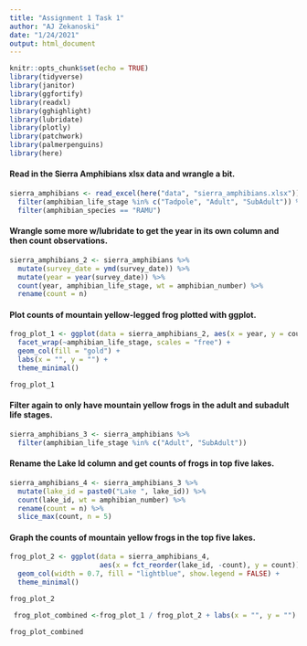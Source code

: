```yaml
---
title: "Assignment 1 Task 1"
author: "AJ Zekanoski"
date: "1/24/2021"
output: html_document
---
```


```r
knitr::opts_chunk$set(echo = TRUE)
library(tidyverse)
library(janitor)
library(ggfortify)
library(readxl)
library(gghighlight)
library(lubridate)
library(plotly)
library(patchwork)
library(palmerpenguins)
library(here)
```

#### Read in the Sierra Amphibians xlsx data and wrangle a bit.
```r
sierra_amphibians <- read_excel(here("data", "sierra_amphibians.xlsx")) %>% 
  filter(amphibian_life_stage %in% c("Tadpole", "Adult", "SubAdult")) %>%
  filter(amphibian_species == "RAMU")
```


#### Wrangle some more w/lubridate to get the year in its own column and then count observations.
```r
sierra_amphibians_2 <- sierra_amphibians %>% 
  mutate(survey_date = ymd(survey_date)) %>% 
  mutate(year = year(survey_date)) %>% 
  count(year, amphibian_life_stage, wt = amphibian_number) %>% 
  rename(count = n)
```


#### Plot counts of mountain yellow-legged frog plotted with ggplot.
```r
frog_plot_1 <- ggplot(data = sierra_amphibians_2, aes(x = year, y = count)) +
  facet_wrap(~amphibian_life_stage, scales = "free") +
  geom_col(fill = "gold") +
  labs(x = "", y = "") +
  theme_minimal()

frog_plot_1

```


#### Filter again to only have mountain yellow frogs in the adult and subadult life stages.
```r
sierra_amphibians_3 <- sierra_amphibians %>% 
  filter(amphibian_life_stage %in% c("Adult", "SubAdult"))
```

#### Rename the Lake Id column and get counts of frogs in top five lakes. 
```r
sierra_amphibians_4 <- sierra_amphibians_3 %>% 
  mutate(lake_id = paste0("Lake ", lake_id)) %>% 
  count(lake_id, wt = amphibian_number) %>% 
  rename(count = n) %>% 
  slice_max(count, n = 5)
```

#### Graph the counts of mountain yellow frogs in the top five lakes.

```r
frog_plot_2 <- ggplot(data = sierra_amphibians_4,
                      aes(x = fct_reorder(lake_id, -count), y = count)) +
  geom_col(width = 0.7, fill = "lightblue", show.legend = FALSE) +
  theme_minimal()

frog_plot_2
```


```r
 frog_plot_combined <-frog_plot_1 / frog_plot_2 + labs(x = "", y = "")

frog_plot_combined

```

